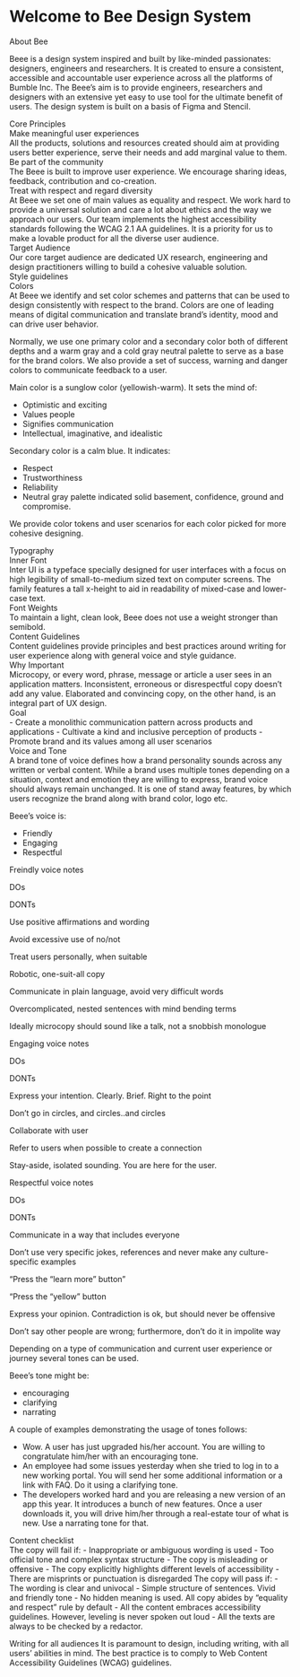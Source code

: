 
<Meta title="Principles/Introduction" />

<style>
  {`
    .subheading {
      --mediumdark: '#999999';
      font-weight: 900;
      font-size: 19px;
      color: #999;
      letter-spacing: 6px;
      line-height: 24px;
      text-transform: uppercase;
      margin-bottom: 12px;
      margin-top: 40px;
    }

    .subsubheading {
      --mediumdark: '#999999';
      font-weight: 900;
      font-size: 14px;
      color: #999;
      letter-spacing: 6px;
      line-height: 24px;
      text-transform: uppercase;
      margin-bottom: 12px;
      margin-top: 10px;
    }

    @media (min-width: 620px) {
      .link-list {
        row-gap: 20px;
        column-gap: 20px;
        grid-template-columns: 1fr 1fr;
      }
    }

    @media all and (-ms-high-contrast:none) {
    .link-list {
        display: -ms-grid;
        -ms-grid-columns: 1fr 1fr;
        -ms-grid-rows: 1fr 1fr;
      }
    }

    .parentGrid {
      display: grid; 
      grid-template-columns: 1fr 1fr; 
      grid-template-rows: 1fr 1fr 1fr 1fr 1fr; 
      gap: 0% 0%; 
      margin-bottom:20px;
    }

    .parentGrid1 {
      display: grid; 
      grid-template-columns: 1fr 1fr; 
      grid-template-rows: 1fr 1fr 1fr 1fr; 
      gap: 0% 0%; 
      margin-bottom:20px;
    }
  `}
</style>

# Welcome to Bee Design System
<div className="subheading">About Bee</div>

Beee is a design system inspired and built by like-minded passionates: 
designers, engineers and researchers. It is created to ensure a consistent, 
accessible and accountable user experience across all the platforms of Bumble Inc. 
The Beee’s aim is to provide engineers, researchers and designers with an extensive yet 
easy to use tool for the ultimate benefit of users. The design system is built on a basis of Figma and Stencil. 

<div className="subheading">Core Principles</div>
<div className="subsubheading">Make meaningful user experiences</div>
All the products, solutions and resources created should aim at providing users better experience, 
serve their needs and add marginal value to them. 

<div className="subsubheading">Be part of the community</div>
The Beee is built to improve user experience. We encourage sharing ideas, feedback, contribution and co-creation. 

<div className="subsubheading">Treat with respect and regard diversity</div>
At Beee we set one of main values as equality and respect. We work hard to provide 
a universal solution and care a lot about ethics and the way we approach our users. 
Our team implements the highest accessibility standards following the WCAG 2.1 AA guidelines. 
It is a priority for us to make a lovable product for all the diverse user audience.  

<div className="subheading">Target Audience</div>
Our core target audience are dedicated UX research, engineering and design practitioners willing to build a cohesive valuable solution. 

<div className="subheading">Style guidelines</div>
<div className="subsubheading">Colors</div>
At Beee we identify and set color schemes and patterns that can be used to design consistently with respect to the brand. 
Colors are one of leading means of digital communication and translate brand’s identity, mood and can drive user behavior. 

Normally, we use one primary color and a secondary color both of different depths and a warm gray and a cold gray neutral 
palette to serve as a base for the brand colors. We also provide a set of success, warning and danger colors to communicate 
feedback to a user. 

Main color is a sunglow color (yellowish-warm). It sets the mind of:
- Optimistic and exciting
- Values people
- Signifies communication
- Intellectual, imaginative, and idealistic

Secondary color is a calm blue. It indicates:
- Respect
- Trustworthiness
- Reliability
- Neutral gray palette indicated solid basement, confidence, ground and compromise. 

We provide color tokens and user scenarios for each color picked for more cohesive designing. 

<div className="subsubheading">Typography</div>
<div className="subsubheading">Inner Font</div>
Inter UI is a typeface specially designed for user interfaces with a focus on high legibility of 
small-to-medium sized text on computer screens. The family features a tall x-height to aid in 
readability of mixed-case and lower-case text. 

<div className="subsubheading">Font Weights</div>
To maintain a light, clean look, Beee does not use a weight stronger than semibold.

<div className="subheading">Content Guidelines</div>
Content guidelines provide principles and best practices around writing for user 
experience along with general voice and style guidance.

<div className="subsubheading">Why Important</div>
Microcopy, or every word, phrase, message or article a user sees in an application matters. 
Inconsistent, erroneous or disrespectful copy doesn’t add any value. Elaborated and convincing copy, 
on the other hand, is an integral part of UX design.

<div className="subsubheading">Goal</div>
- Create a monolithic communication pattern across products and applications
- Cultivate a kind and inclusive perception of products
- Promote brand and its values among all user scenarios

<div className="subsubheading">Voice and Tone</div>
A brand tone of voice defines how a brand personality sounds across any written or verbal content. 
While a brand uses multiple tones depending on a situation, context and emotion they are willing to 
express, brand voice should always remain unchanged. It is one of stand away features, by which users 
recognize the brand along with brand color, logo etc.

Beee’s voice is:
- Friendly
- Engaging
- Respectful

<div className="subsubheading">Freindly voice notes</div>
<div className="parentGrid">
  <p>DOs</p>
  <p>DONTs</p>
  <p>Use positive affirmations and wording</p>
  <p>Avoid excessive use of no/not </p>
  <p>Treat users personally, when suitable</p>
  <p>Robotic, one-suit-all copy</p>
  <p>Communicate in plain language, avoid very difficult words</p>
  <p>Overcomplicated, nested sentences with mind bending terms</p>
  <p>Ideally microcopy should sound like a talk, not a snobbish monologue</p>
  <p> </p>
</div>

<div className="subsubheading">Engaging voice notes</div>
<div className="parentGrid1">
  <p>DOs</p>
  <p>DONTs</p>
  <p>Express your intention. Clearly. Brief. Right to the point</p>
  <p>Don’t go in circles, and circles..and circles</p>
  <p>Collaborate with user</p>
  <p> </p>
  <p>Refer to users when possible to create a connection </p>
  <p>Stay-aside, isolated sounding. You are here for the user. </p>
</div>

<div className="subsubheading">Respectful voice notes</div>
<div className="parentGrid1">
  <p>DOs</p>
  <p>DONTs</p>
  <p>Communicate in a way that includes everyone</p>
  <p>Don’t use very specific jokes, references and never make any culture-specific examples</p>
  <p>“Press the “learn more” button”</p>
  <p>“Press the “yellow” button</p>
  <p>Express your opinion. Contradiction is ok, but should never be offensive</p>
  <p>Don’t say other people are wrong; furthermore, don’t do it in impolite way</p>
</div>


Depending on a type of communication and current user experience or journey several tones can be used.

Beee’s tone might be:
- encouraging
- clarifying
- narrating

A couple of examples demonstrating the usage of tones follows:
- Wow. A user has just upgraded his/her account. You are willing to 
congratulate him/her with an encouraging tone. 
- An employee had some issues yesterday when she tried to log in to a 
new working portal. You will send her some additional information or 
a link with FAQ. Do it using a clarifying tone.
- The developers worked hard and you are releasing a new version 
of an app this year. It introduces a bunch of new features. Once a user 
downloads it, you will drive him/her through a real-estate tour of what is 
new. Use a narrating tone for that.  


<div className="subsubheading">Content checklist</div>
The copy will fail if:
- Inappropriate or ambiguous wording is used
- Too official tone and complex syntax structure
- The copy is misleading or offensive
- The copy explicitly highlights different levels of accessibility
- There are misprints or punctuation is disregarded 
The copy will pass if: 
- The wording is clear and univocal
- Simple structure of sentences. Vivid and friendly tone
- No hidden meaning is used. All copy abides by “equality and respect” rule by default
- All the content embraces accessibility guidelines. However, leveling is never spoken out loud
- All the texts are always to be checked by a redactor. 

Writing for all audiences
It is paramount to design, including writing, with all users’ abilities in mind. 
The best practice is to comply to Web Content Accessibility Guidelines (WCAG) guidelines.

